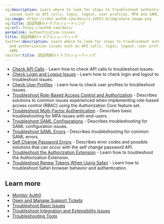 ```yaml
---
og:description: Learn where to look for steps to troubleshoot authentication and authorization
  issues such as API calls, login, logout, user profiles, MFA and SAML
og:image: https://cdn2.auth0.com/docs/1.14553.0/img/share-image.png
og:title: 認証問題のトラブルシューティング
og:url: https://auth0.com/docs/
permalink: authentication-issues
title: 認証問題のトラブルシューティング
twitter:description: Learn where to look for steps to troubleshoot authentication
  and authorization issues such as API calls, login, logout, user profiles, MFA and
  SAML
twitter:title: 認証問題のトラブルシューティング
---
```


* [Check API Calls](/docs/troubleshoot/authentication-issues/check-api-calls) - Learn how to check API calls to troubleshoot issues.
* [Check Login and Logout Issues](/docs/troubleshoot/authentication-issues/check-login-and-logout-issues) - Learn how to check login and logout to troubleshoot issues.
* [Check User Profiles](/docs/troubleshoot/authentication-issues/check-user-profiles) - Learn how to check user profiles to troubleshoot issues.
* [Troubleshoot Role-Based Access Control and Authorization](/docs/troubleshoot/authentication-issues/troubleshoot-rbac-authorization) - Describes solutions to common issues experienced when implementing role-based access control (RBAC) using the Authorization Core feature set.
* [Troubleshoot Multi-Factor Authentication](/docs/troubleshoot/authentication-issues/troubleshoot-mfa-issues) - Describes basic troubleshooting for <Tooltip tip="Multi-factor authentication (MFA): User authentication process that uses a factor in addition to username and password such as a code via SMS." cta="View Glossary" href="/docs/glossary?term=MFA">MFA</Tooltip> issues with end-users.
* [Troubleshoot SAML Configurations](/docs/troubleshoot/authentication-issues/troubleshoot-saml-configurations) - Describes troubleshooting for <Tooltip tip="Security Assertion Markup Language (SAML): Standardized protocol allowing two parties to exchange authentication information without a password." cta="View Glossary" href="/docs/glossary?term=SAML">SAML</Tooltip> configuration issues.
* [Troubleshoot SAML Errors](/docs/troubleshoot/authentication-issues/saml-errors) - Describes troubleshooting for common SAML errors.
* [Self Change Password Errors](/docs/troubleshoot/authentication-issues/self-change-password-errors) - Describes error codes and possible solutions that can occur with the self change password API.
* [Troubleshoot the Authorization Extension](/docs/troubleshoot/authentication-issues/troubleshoot-authorization-extension) - Learn how to troubleshoot the Authorization Extension.
* [Troubleshoot Renew Tokens When Using Safari](/docs/troubleshoot/authentication-issues/renew-tokens-when-using-safari) - Learn how to troubleshoot Safari browser behavior and authentication.

## Learn more

* [Monitor Auth0](/docs/deploy-monitor/monitor)
* [Open and Manage Support Tickets](/docs/troubleshoot/customer-support/open-and-manage-support-tickets)
* [Troubleshoot Basic Issues](/docs/troubleshoot/basic-issues)
* [Troubleshoot Integration and Extensibility Issues](/docs/troubleshoot/integration-extensibility-issues)
* [Troubleshooting Tools](/docs/troubleshoot/troubleshooting-tools)